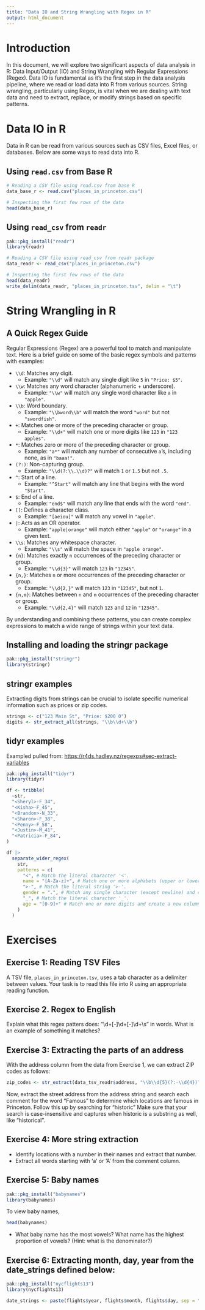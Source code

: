 ```yaml
---
title: "Data IO and String Wrangling with Regex in R"
output: html_document
---
```


# Introduction

In this document, we will explore two significant aspects of data analysis in R: Data Input/Output (IO) and String Wrangling with Regular Expressions (Regex). Data IO is fundamental as it’s the first step in the data analysis pipeline, where we read or load data into R from various sources. String wrangling, particularly using Regex, is vital when we are dealing with text data and need to extract, replace, or modify strings based on specific patterns.

# Data IO in R

Data in R can be read from various sources such as CSV files, Excel files, or databases. Below are some ways to read data into R.

## Using `read.csv` from Base R

```r
# Reading a CSV file using read.csv from base R
data_base_r <- read.csv("places_in_princeton.csv")

# Inspecting the first few rows of the data
head(data_base_r)
```

## Using `read_csv` from `readr`

```r
pak::pkg_install("readr")
library(readr)

# Reading a CSV file using read_csv from readr package
data_readr <- read_csv("places_in_princeton.csv")

# Inspecting the first few rows of the data
head(data_readr)
write_delim(data_readr, "places_in_princeton.tsv", delim = "\t")
```

# String Wrangling in R

## A Quick Regex Guide

Regular Expressions (Regex) are a powerful tool to match and manipulate text. Here is a brief guide on some of the basic regex symbols and patterns with examples:

- `\\d`: Matches any digit.
  - Example: `"\\d"` will match any single digit like `5` in `"Price: $5"`.
- `\\w`: Matches any word character (alphanumeric + underscore).
  - Example: `"\\w"` will match any single word character like `a` in `"apple"`.
- `\\b`: Word boundary.
  - Example: `"\\bword\\b"` will match the word `"word"` but not `"swordfish"`.
- `+`: Matches one or more of the preceding character or group.
  - Example: `"\\d+"` will match one or more digits like `123` in `"123 apples"`.
- `*`: Matches zero or more of the preceding character or group.
  - Example: `"a*"` will match any number of consecutive `a`'s, including none, as in `"baaa!"`.
- `(?:)`: Non-capturing group.
  - Example: `"\\d(?:\\.\\d)?"` will match `1` or `1.5` but not `.5`.
- `^`: Start of a line.
  - Example: `"^Start"` will match any line that begins with the word `"Start"`.
- `$`: End of a line.
  - Example: `"end$"` will match any line that ends with the word `"end"`.
- `[]`: Defines a character class.
  - Example: `"[aeiou]"` will match any vowel in `"apple"`.
- `|`: Acts as an OR operator.
  - Example: `"apple|orange"` will match either `"apple"` or `"orange"` in a given text.
- `\\s`: Matches any whitespace character.
  - Example: `"\\s"` will match the space in `"apple orange"`.
- `{n}`: Matches exactly `n` occurrences of the preceding character or group.
  - Example: `"\\d{3}"` will match `123` in `"12345"`.
- `{n,}`: Matches `n` or more occurrences of the preceding character or group.
  - Example: `"\\d{2,}"` will match `123` in `"12345"`, but not `1`.
- `{n,m}`: Matches between `n` and `m` occurrences of the preceding character or group.
  - Example: `"\\d{2,4}"` will match `123` and `12` in `"12345"`.

By understanding and combining these patterns, you can create complex expressions to match a wide range of strings within your text data.

## Installing and loading the stringr package

```r
pak::pkg_install("stringr")
library(stringr)
```

## stringr examples


Extracting digits from strings can be crucial to isolate specific numerical information such as prices or zip codes.
```r
strings <- c("123 Main St", "Price: $200 0")
digits <- str_extract_all(strings, "\\b\\d+\\b")
```

## tidyr examples

Exampled pulled from: [https://r4ds.hadley.nz/regexps#sec-extract-variables](https://r4ds.hadley.nz/regexps#sec-extract-variables)

```r
pak::pkg_install("tidyr")
library(tidyr)
```

```r
df <- tribble(
  ~str,
  "<Sheryl>-F_34",
  "<Kisha>-F_45",
  "<Brandon>-N_33",
  "<Sharon>-F_38",
  "<Penny>-F_58",
  "<Justin>-M_41",
  "<Patricia>-F_84",
)
```

```r
df |>
  separate_wider_regex(
    str,
    patterns = c(
      "<", # Match the literal character '<'.
      name = "[A-Za-z]+", # Match one or more alphabets (upper or lower case) and create a new column 'name' with the matched value.
      ">-", # Match the literal string '>-'.
      gender = ".", # Match any single character (except newline) and create a new column 'gender' with the matched value.
      "_", # Match the literal character '_'.
      age = "[0-9]+" # Match one or more digits and create a new column 'age' with the matched value.
    )
  )
```

# Exercises

## Exercise 1: Reading TSV Files

A TSV file, `places_in_princeton.tsv`, uses a tab character as a delimiter between values. Your task is to read this file into R using an appropriate reading function.
    
## Exercise 2. Regex to English

Explain what this regex patters does: "\\d+[-]\\d+[-]\\d+\\s" in words. What is an example of something it matches?

## Exercise 3: Extracting the parts of an address

With the address column from the data from Exercise 1, we can extract ZIP codes as follows:

```r
zip_codes <- str_extract(data_tsv_readr$address, "\\b\\d{5}(?:-\\d{4})?\\b")
```

Now, extract the street address from the address string and search each comment for the word "Famous" to determine which locations are famous in Princeton. Follow this up by searching for "historic" Make sure that your search is case-insensitive and captures when historic is a substring as well, like "historical".

## Exercise 4: More string extraction
* Identify locations with a number in their names and extract that number.
* Extract all words starting with 'a' or 'A' from the comment column.

## Exercise 5: Baby names

```r
pak::pkg_install("babynames")
library(babynames)
```

To view baby names,
```r
head(babynames)
```

* What baby name has the most vowels? What name has the highest proportion of vowels? (Hint: what is the denominator?)

## Exercise 6: Extracting month, day, year from the date_strings defined below:

```r
pak::pkg_install("nycflights13")
library(nycflights13)
```

```r
date_strings <- paste(flights$year, flights$month, flights$day, sep = "-")
```
